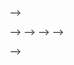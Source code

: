 
<!-- ```{r echo=FALSE, include=FALSE} -->
<!-- # -- housekeeping --------------------------------------------------------------  -->
<!-- rm(list=ls()) -->
<!-- # Libraries -->
<!-- library(foreign) -->
<!-- library(xtable) -->
<!-- library(knitr) -->
<!-- library(DescTools) -->

<!-- # data: Class surveys -->
<!-- dat18 <- read.csv("preparing_data/data/class_survey/lecture_survey_18.csv") -->
<!-- dat19 <- read.csv("preparing_data/data/class_survey/lecture_survey_19.csv") -->
<!-- dat <- read.csv("preparing_data/data/class_survey/lecture_survey_21.csv") -->

<!-- # names(dat) -->
<!-- attach(dat) -->

<!-- # Predefined Cardiff colours -->
<!-- # primary -->
<!-- cardiffred <- rgb(211,55,74, maxColorValue = 255) -->
<!-- cardiffblack <- rgb(35,31,32, maxColorValue = 255) -->
<!-- cardiffgrey <- rgb(47,68,78, maxColorValue = 255) -->
<!-- cardiffgold <- rgb(189,158,94, maxColorValue = 255) -->
<!-- # secondary  -->
<!-- cardiffblue <- rgb(21,44,81, maxColorValue = 255) -->
<!-- cardiffpurple1 <- rgb(29,15,51, maxColorValue = 255) -->
<!-- cardiffpurple2 <- rgb(60,44,89, maxColorValue = 255) -->

<!-- ``` -->

<!-- # Are Different People Different? -->

<!-- Last week, we did a good part of the conceptual heavy lifting for this class. Well done! This week, we will refine the lessons that you have learned.  -->

<!-- ## A Recap from Last Week -->

<!-- Why is inference so useful? The amazing thing about inference is that if you want to learn something about a population---for example their political ideology, how well a certain policy is working or any other characteristic you might want to know---you do not have to collect data on each individual in the population. It is enough to ask several hundred people and then estimate the value that is in the population. -->


<!-- This estimate comes at a price.  -->

<!-- * We *have* to make sure that your sampling from the population is really random. Only if this assumption is fulfilled can we rely on the Central Limit Theorem to do Inference. In practice, this is often easier said then done.  -->
<!-- * We can never be sure about the true value in the population. We have to communicate our uncertainty about our estimate of the population parameter. The 95% confidence interval is really useful for this: Given our assumptions hold, we indeed can make the statement that in 95 out of 100 cases the true population parameter is within these bounds.  -->

<!-- <!-- We said 'several hundred people' above. How many exactly? Your desired level of uncertainty drives everything. --> -->

<!-- <!-- Remember the formula about the 95% confidence interval: --> -->
<!-- <!-- XXX --> -->
<!-- <!-- It contains the standard error -- and this standard error grows with  --> -->
<!-- <!-- XXX here something on sample size --> -->

<!-- <!-- ? Do the 5 Step Video here? Depends on feedback on Tuesday--> -->

<!-- In short: -->

<!-- > The goal of statistical inference is to estimate population parameters and summarize our uncertainty about these estimates. -->



<!-- ## What Are Bivariate Relationships? -->
<!-- We actually talked about bivariate relationships already. Two weeks ago, we wanted to understand the difference between your cohort and the cohort before you. We can think of this data also as a small data set with two variables. One variable encodes the effort that students put into their studies. The other variable would capture information about the cohort of the students. See? It is actually quite natural to think about data not only in the context of one single variable, but actually considering at least two variables at a time.  -->

<!-- When we analyse data, we study the association between variables. A variable is a "characteristic that can vary in value among subjects in a sample or population" [@Agresti2018]. Some typical examples area age, income, gender, education level, race, inequality in a country etc..  -->

<!-- We express association formally as a connection between two variables and can use an arrow for that.  -->

<!-- \[X \rightarrow Y \] -->

<!-- * The variable Y is called the dependent variable, or response variable.  -->
<!-- * The variable X is called the independent variable, or explanatory variable. -->


<!-- For a bivariate analysis, we can measure the values of the variable in question and study "associations" between two or more variables. We first describe this relationship in our sample. We can then of course also do inference and test whether changes in the value of one variable $X$ are associated with changes in the value of the other variable $Y$ in the population at large.  -->

<!-- Interpret their relationship allows to make a statement about whether a change in one variable $X$ is associated with changes of patterns of variable $Y$. -->


<!-- ## Categorical Data  -->
<!-- If we want to measure the association between two variables, we need to distinguish whether we have categorical data or continuous data. Let us begin with a closer look at categorical data.  -->



<!-- ### Describing the Sample -->
<!-- Once we have collected our sample, we want to describe the data that is in the sample. This description is a first valuable step in our analysis of the data. Let us begin with a closer look at categorical data.  -->


<!-- #### A First View  -->

<!-- As long as the number of categories is small enough, we can use a cross tabulation. We can do this either with absolute numbers, or calculate proportions.  -->

<!-- As an example from our own data, we could for example take a look at the relationship between the number of siblings you have and the amount of sleep you are usually getting per night.  -->


<!-- ```{r echo=FALSE} -->
<!-- # table(dat$partydays, dat$sleep) -->
<!-- table.siblings.sleep <- table(dat$siblings, dat$sleep) -->

<!-- table.siblings.sleep.prop <- round(prop.table(table(dat$siblings, dat$sleep), 2), 2) -->

<!-- kable(list(table.siblings.sleep, table.siblings.sleep.prop), -->
<!--       caption = "Cross Tabulating the Number of Siblings with the Hours You Sleep at Night.", -->
<!--       booktabs = TRUE, -->
<!--       valign ='t')  -->


<!-- ``` -->
<!-- Funny enough, there seems to be a clear pattern: The more siblings you have, the less sleep you seem to be getting. We can of course also calculate percentages. If you are eager to understand how siblings affect the amount of sleep, it might make sense to calculate percentages that add up to 100% in each column. You can calculate cross tabulations independent of whether the data is nominal or any kind of ordinal data.  -->


<!-- #### Measures for the Strength of the Association Between Variables  -->

<!-- Measures that express the association between two variables are typically bound between $-1$ and $1$. By convention, they express how strongly related the variables are. You can find an overview in the following table.  -->


<!-- | Association Measure   | Interpretation |  -->
<!-- |:--------------|:------| -->
<!-- | -1            | Perfect Negative  | -->
<!-- | [-0.99, -0.71]| Strong Negative   | -->
<!-- | [-0.7, -0.31] | Moderate Negative | -->
<!-- | [-0.3, -0.01] | Weak Negative  | -->
<!-- | 0             | No Association | -->
<!-- | [0.3, 0.01]   | Weak Positive | -->
<!-- | [0.7, 0.31]   | Moderate Positive | -->
<!-- | [0.99, 0.71]  | Strong Positive | -->
<!-- | 1             | Perfect Positive | -->


<!-- A positive association means that if the variable $X$ grows, then the variable $Y$ grows as well. In contrast, if the association is negative, then a growth in one variable means a reduction in the other.  -->

<!-- For example, drinking beer and being thirsty is a negative relationship: the more beer you drink, the less thirsty you are. However, the relationship between a headache the next day and drinking beer is a positive one: the more beer you drink, the larger the headache the next morning.  -->



<!-- #### Measuring the Strength of the Association Between Variables -->

<!-- Let us begin with nominal variables. As soon as at least one nominal variable is involved in the analysis, we use a measure that is called Cramér's V. It will return the degree of association between variables. Since nominal variables cannot be ordered, the measures of these associations do not offer any insight about the direction of the relationship. It is therefore bound between $[0,1]$. How can you interpret this measure? The closer the measure to $1$, the stronger the association between the two variables; the closer the measure to $0$, the weaker the association between the two variables.  -->

<!-- Let us take a look at an example: Do coffee drinkers have anything to do with how much you love summer? This is how the data looks like. -->

<!-- ```{r echo=FALSE} -->
<!-- # table(dat$partydays, dat$sleep) -->

<!-- table.breakfast.summer.21 <- table(dat$breakfast, dat$summer) -->
<!-- table.breakfast.summer.19 <- table(dat19$breakfast, dat19$summer) -->
<!-- table.breakfast.summer.18 <- table(dat18$breakfast, dat18$summer) -->


<!-- kable(list(table.breakfast.summer.18, table.breakfast.summer.19, table.breakfast.summer.21), -->
<!--       caption = "Cross Tabulating the variables 'What You Drink in the Morning' and 'How Much You Like Summer' for the Cohort in 2018, 2019 and 2021 (from Left to Right).", -->
<!--       booktabs = TRUE, -->
<!--       valign ='t')  -->

<!-- ``` -->

<!-- We can calulate Cramér's V between the preference of the morning drink and the love of summer for all three cohorts now. -->

<!-- * Cohort 2018: `r round(CramerV(dat18$breakfast, dat18$summer), 2)` -->
<!-- * Cohort 2019: `r round(CramerV(dat19$breakfast, dat19$summer), 2)` -->
<!-- * Cohort 2021: `r round(CramerV(dat$breakfast, dat$summer), 2)` -->

<!-- Here, the quick analysis tells us that there is a moderate relationship at play. It is strongest for the cohort in 2018: It looks as if it were driven by summer loving coffee drinkers vs. tea drinkers who seem to prefer other seasons. -->

<!-- Whenever we are measuring the association between two ordinal variables, we want to choose something different. After all, now that the variables can both be ordered, we are able to make a statement about the direction of the association between them. The measure of choice is called *Goodman and Kruskall’s gamma*. Again, we will treat the exact way it works as a black box for this module. Suffice it to say that it ranges from $-1$ to $1$. -->

<!-- We revisit the example on the number of siblings and how much you sleep. This time, we also add data from the other cohorts.  -->

<!-- ```{r echo = FALSE} -->
<!-- table.siblings.sleep.18 <- table(dat18$siblings, dat18$sleep) -->

<!-- # A little recoding for the 2019 data -->
<!-- dat19$siblings <- car::recode(dat19$siblings, "'5 or more'=5") -->

<!-- dat19$sleep <- car::recode(dat19$sleep, -->
<!--   "'5 and less'=5") -->

<!-- table.siblings.sleep.19 <- table(dat19$siblings, dat19$sleep) -->



<!-- kable(list(table.siblings.sleep.18, table.siblings.sleep.19, table.siblings.sleep), -->
<!--       caption = "Tabulating the Number of Siblings with the Hours You Sleep at Night for the Cohort in 2018, 2019 and 2021 (from Left to Right).", -->
<!--       booktabs = TRUE, -->
<!--       valign ='t')  -->

<!-- ``` -->

<!-- Again, we are eager to understand the strength of the relationship. This time, we use *Goodman and Kruskall’s gamma*. -->

<!-- * Cohort 2018: `r round(GoodmanKruskalGamma(dat18$siblings, dat18$sleep), 2)` -->
<!-- * Cohort 2019: `r round(GoodmanKruskalGamma(dat19$siblings, dat19$sleep), 2)` -->
<!-- * Cohort 2021: `r round(GoodmanKruskalGamma(dat$siblings, dat$sleep), 2)` -->


<!-- Overall, the relationship turns out to be negative in all three cases. Interesting! It is weakly negative for the cohort in 2019, moderately negative for the cohort 2018. Your cohort even shows an almost strong negative relationship. Looking at the data from your cohort we can immediately see why: Single childs never sleep less than 8 hours and those with one sibling never less than 7. -->




<!-- ### Estimating the Parameters in the Population -->

<!-- We investigated the strength of the association between variables. Now, let us take a look and study how this plays out in the population. How certain can we be that there is actually a systematical relationship between the variables in the population? For any kind of categorical data---be it ordered or not---we will use statistical test that is called the $\chi ^2$-Test (*Chi-Squared Test*). The way we will use it is very similar to the t-test we met two weeks ago. We first formulate the 0-hypothesis that there is actually no relationship in the data. Then, we take a look at our data. If there were really no relationship in the variables, how likely would it be that we observe the data that we have? -->

<!-- The $\chi ^2$-test is doing the following. The two cross tabulated variables show result in a matrix with counts. The test looks up how many observations it would expect in each cell of the matrix if a sample of our size were collected, given there was no relation between the two variables. It then compares these values with the data we *actually* collected and calculates one single statistic---i.e. one single value---from it. This test statistic has a distribution, the $\chi ^2$ distribution, which means that the test can make a probability statement: Given that the data were random, how likely is it to observe our data? Think of the value for the test statistic as our z-scores from last week. Given a z-score, how likely is it to observe a z-score that is larger on a Normal distribution? -->

<!-- If the data we observe is likely, then we will stick to the 0-hypothesis. If our sample were quite unlikely, we instead refute the 0-hypothesis. We would rather believe in the alternative hypothesis. -->

<!-- Let us implement a $\chi ^2$-test for our data to see the results and also learn how to interpret the results. We begin with the data for 2018. As you can see, the p-value value is at 0.40. Assuming there is no relation in the data, there is an almost 40% probability to observe the data that we do. This is still quite likely which is why we we will stick to the 0-hypothesis: it is quite likely to observe a sample like ours if both variables are not related.  -->


<!-- ```{r warning=FALSE, echo=FALSE} -->
<!-- chisq.test(dat18$siblings, dat18$sleep) -->
<!-- ``` -->


<!-- The data for 2019 looks fairly similar. Now, there is only a 28% probability that we would observe this data if we believe there is no relationship between the variables. However, this is still fairly likely, so again we stick with the 0-hypothesis.  -->

<!-- ```{r warning=FALSE, echo=FALSE} -->
<!-- chisq.test(dat19$siblings, dat19$sleep) -->
<!-- ``` -->

<!-- Lastly, we take a look at your data. Here, we have a p-value of 0.02. The $\chi ^2$-test is telling us that it is really unlikely to observe your data assuming that these two variables are *not* related. We will refute the 0-hypothesis and will go with the alternative hypothesis. The two variables are related---of course in your sample, but also in the larger population of your cohort.  -->


<!-- ```{r warning=FALSE, echo=FALSE} -->
<!-- chisq.test(dat$siblings, dat$sleep) -->
<!-- ``` -->



<!-- Summing up, how do we interpret the results from both tests, the Goodman Kruskall gamma and the $\chi^2$-test? Remember that the first test was about the substantive relationship between the variables *in your sample*. We then tested with the $\chi^2$-test whether we believe that the relationship also exists *in the respective cohort at large*.  t -->

<!-- We are observing a negatively relationship---with differently strong relationships---for all three data sets. The second test on statistical significance now offers insights about the population behind it. We want to know whether the data that we are observing in the sample is also likely to occur in the population. We have seen that for the two cohorts in 2018 and 2019, it is still quite likely to observe the data even if the two variables are not related. But the statistical signal was not clear enough to really believe that it would also happen in the larger population.  -->

<!-- The case is different for the 2021 cohort. Again we find a negative relation in the sample, but in addition the signal is so clear that we also believe that this relation should exist in the overall cohort. We refute the null hypothesis, and rather believe in the alternative hypothesis: There is a negative relationship between the two variables in the overall cohort. And the most likely strength is the one we calculate---which is the one we will ultimately believe in. -->

<!-- Let us sum up results in a table -->

<!-- | Which Cohort | Relation Between Variables in Sample | Relation Between Variables in Population (Cohort) |  -->
<!-- |:----|:------:|:------:| -->
<!-- 2018 Data | Negative | None | -->
<!-- 2019 Data | Negative | None | -->
<!-- 2021 Data | Negative | Negative | -->








<!-- ## Continuous Data  -->
<!-- You have learned how to do this kind of analysis for discrete data. Now let us have fun with continuous data. Again, we first take a closer look at how to describe the strength of the association between two variables. We will then proceed to understand what we can do to see whether this relationship also exists in the population at large.  -->

<!-- ### Describe  -->
<!-- Again, we will distinguish between two different cases. What can you do when you have continuous data in one variable and discrete data in the other? We actually already did this kind of analysis, but now we can understand how this all fits together in a more systematic way.  -->

<!-- You will end up with as many continuous variables as you have in your discrete variable. To compare the continuous data for these different groups you simply report a typical value for each group. You could pick the median or the mean---it is up to you. Here is an example from your data:  -->



<!-- ```{r echo=FALSE} -->
<!-- commute.men <- mean(dat$commute[dat$gender=='Male']) -->
<!-- commute.women <- mean(dat$commute[dat$gender=='Female']) -->
<!-- ``` -->

<!-- How long is your commute to university? It turns out, it takes the men in the class on average `r commute.men` mins. The women, however, take `r commute.women` mins. This looks like quite a substantive difference. -->



<!-- To measure the association between two continuous variables we will correlate them. Ultimately we want to tell how much two variables are jointly different from their respective means. Imagine you have a subject in your data with two data entries. You observe that the person is an outlier on one variable $X$. Is this person also an outlier on the other variable $Y$ you recorded about her? If so, our measure should be high. We will get to our measure, the Pearson correlation coefficient $r$, in two steps. -->

<!-- The first thing we have to calculate is the *covariance*. To what extent do two variables co-vary? The covariance is the statistical summary of the linear association between two interval variables. It measures the variation shared by values in two variables $X$ and $Y$. -->

<!-- \[ cov_{XY} = \frac{\sum(y_i - \bar{y})(x_i - \bar{x})}{n-1} \] -->

<!-- This clearly reminds you of the variance we calculated in week 2, right? It is basically the same formula, but this time, instead of squaring the product terms, we are taking the product of each the difference from the mean of variable in the numerator. But we cannot compare the covariance to other variables, since it depends on the scale of each specific variable. Ideally we could standardise it to measure on a common scale. To do so we divide the *covariance* with the standard deviations to get to the *correlation*. -->

<!-- \[ r = \frac{\text{covariance of x and y}}{\text{(standard deviation of x)(standard deviation of y)}}\] -->

<!-- The maths looks a bit scary---but only at first sight. You have seen all necessary building blocks already. We are just sticking them together here.  -->

<!-- \[ 	r = \frac{cov_{XY}}{s_x s_y} = \frac{\frac{\sum(y_i - \bar{y})(x_i - \bar{x})}{n-1}}{\sqrt{\frac{\sum (y_i-\bar{y})^2}{n-1}*\frac{\sum (x_i-\bar{x})^2}{n-1}}} \] -->

<!-- The resulting Pearson's r measures the strength of the association between two variables still between [-1, 1]. In \@ref(fig:correlation) you can see how it would look like for the ideal cases: on the left r = -1, in the middle r = 0 and on the right r = 1. -->


<!-- ```{r correlation, fig.show="hold", out.width="33%", fig.align="center", fig.cap="Values for Pearson's r.", echo=FALSE} -->
<!-- par(mar = c(2,2,1,1)) -->
<!-- a <- runif(50, 0,30) -->
<!-- b <- 2 + a -->
<!-- plot(a, b  -->
<!-- 		, xlim = c(0, 40), ylim = c(0, 40) -->
<!-- 		, xlab = "", ylab = "" -->
<!-- 		, pch = 16, cex = 2, las = 1 -->
<!-- 		, col = cardiffblue, -->
<!-- 		main = paste0('r = ', round(cor(a, b), 2)) -->
<!-- 		) -->
<!-- abline(2, 1, col =  cardiffred, lwd = 1.5) -->

<!-- par(mar = c(2,2,1,1)) -->
<!-- a <- runif(40, 0,40) -->
<!-- b <- runif(40, 0,40) -->
<!-- c <- rep(10, 40) -->
<!-- plot(a, c, -->
<!-- 		xlim = c(0, 40), ylim = c(0, 40), -->
<!-- 		xlab = "", ylab = "", las = 1, -->
<!-- 		pch = 16, cex = 2, -->
<!-- 		col = cardiffblue, -->
<!-- 		main = 'r = 0') -->
<!-- abline(h=10, col =  cardiffred, lwd = 1.5) -->

<!-- par(mar = c(2,2,1,1)) -->
<!-- a <- runif(50, 0,30) -->
<!-- b <- 45 - a -->
<!-- plot(a, b  -->
<!-- 		, xlim = c(0, 40), ylim = c(0, 40) -->
<!-- 		, xlab = "", ylab = "", las = 1 -->
<!-- 		, pch = 16, cex = 2 -->
<!-- 		, col = cardiffblue, -->
<!-- 		main = paste0('r = ', round(cor(a, b), 2)) -->
<!-- 		) -->
<!-- abline(45, -1, col =  cardiffred, lwd = 1.5) -->


<!-- ``` -->

<!-- A quick example where we calculate Pearson's correlation coefficient for data from our survey.  -->



<!-- ```{r fig.show="hold", out.width="50%", fig.align="center", fig.cap="Values for Pearson's r Using Our Survey.", echo=FALSE} -->
<!-- par(mar = c(5,5,1,1)) -->
<!-- plot(dat$studyideal, dat$studyperweek,  las = 1, -->
<!-- 		ylab = "Studying Per Week \n Real Effort (in h)", xlab = "Studying Per Week \n Ideal Effort (in h)", -->
<!-- 		pch = 16, cex = 2, -->
<!-- 		col = cardiffblue) -->

<!-- text(10, 19, lab = paste0('r = ',  -->
<!--      round(cor(dat$studyideal, dat$studyperweek), 2)), cex = 2) -->

<!-- plot(dat$studyideal, dat$commute, las = 1, -->
<!-- 		xlab = "Studying Per Week \n Ideal Effort (in h)", ylab = "Commute (in min)", -->
<!-- 		pch = 16, cex = 2, -->
<!-- 		col = cardiffblue) -->

<!-- text(10, 47, lab = paste0('r = ',  -->
<!--      round(cor(dat$studyideal, dat$commute), 2)), cex = 2) -->

<!-- ``` -->

<!-- It does make sense that the two study variables are 'connected'. But what is the exact mechanism that connects them? Well that depends on the theory why they are connected. The most convincing story to tell is that there is probably a general attitude towards university studies. It affects the effort for your studies and also drives the effort you think you should be putting into your secondary education.  -->
<!-- Note that the correlation between the two variables does not provide you an answer for the reason *why* an association between variables exists. It is the task of your theory to tell a convincing story. As such, correlation between variables does not *proof* of the validity of any causal claim. But it is an observable implication of a theory and therefore a good hint that your reasoning is correct.  -->


<!-- ```{r corrcaus, out.width=450, fig.align="center", fig.cap="Source: https://xkcd.com/552/", echo=FALSE} -->
<!-- # This works in the browser but not in the R Markdown Viewer. -->
<!-- knitr::include_graphics("./figures/w6correlation.png") -->
<!-- ``` -->

<!-- ### Measures About the Population -->

<!-- Last bit for today. We measured the association between continuous variables and other continuous or categorical variables in the *sample*. But we still want to make statements about their relationship in the *population*. Is the evidence that we are observing in our sample strong enough to be able to make a claim about what is going on in the general population?  -->

<!-- Let us first take a look at a combination of categorical variables and continuous data. We already covered this test two weeks ago when we spoke about t-tests. Let us use it to analyse whether it is likely that there is a difference in the time it takes to commute between men and women---not only between you in this module, *but in your cohort overall*. This is what the t-test is telling us.  -->

<!-- ```{r echo=FALSE} -->
<!-- t.test(dat$commute ~ dat$gender) -->
<!-- ``` -->
<!-- To interpret the results from this test, I will do a quick video this time.  -->


<!-- ```{r, eval=knitr::is_html_output(excludes = "epub"), results = 'asis', echo = F} -->
<!-- cat( -->
<!-- '<iframe width="560" height="315" src="https://www.youtube.com/embed/tGtQ42-jinc" frameborder="0" allow="accelerometer; autoplay; clipboard-write; encrypted-media; gyroscope; picture-in-picture" allowfullscreen></iframe>' -->
<!-- ) -->
<!-- ``` -->


<!-- We also studied the relationship between continuous variables. First between the two study variables. In addition, we also took a look at the study variable and the commute variable. This time, the statistical test is the *correlation test*. Without going into detail, its interpretation is very similar to what we have seen in the t-test. Again, take a quick look at the video to see how to interpret these results.   -->

<!-- ```{r echo=FALSE} -->
<!-- cor.test(dat$studyperweek, dat$studyideal) -->
<!-- cor.test(dat$studyideal, dat$commute) -->

<!-- ``` -->



<!-- ```{r, eval=knitr::is_html_output(excludes = "epub"), results = 'asis', echo = F} -->
<!-- cat( -->
<!-- '<iframe width="560" height="315" src="https://www.youtube.com/embed/naRzTkhS1Y0" frameborder="0" allow="accelerometer; autoplay; clipboard-write; encrypted-media; gyroscope; picture-in-picture" allowfullscreen></iframe>' -->
<!-- ) -->
<!-- ``` -->





<!-- ## Code  -->

<!-- This week is again very light on code. R is a statistical software, so all the things that you have been learning today are really straightforward. All R code is in the verbatim font and lightly shaded like so: `This is R code` -->


<!-- | Combination of Variables                    |  Describing Association in Sample                         | Testing for Association in Population | -->
<!-- | :------------                           | :----------------                                        | :---------------- | -->
<!-- | At least 1 nominal variable                 | Cramér's V                                     | $\chi^2$- test| -->
<!-- |                                             |  `CramerV(var1, var2)`                         | `chisq.test(var1, var2)` | -->
<!-- | 2 ordinal variables                         | Goodman Kruskal's Gamma                        | $\chi^2$-test| -->
<!-- |                                             | `GoodmanKruskalGamma(var1, var2)`              | `chisq.test(var1, var2)` | -->
<!-- | 1 categorical and 1 continuous variable     | Difference in Means                            | t-Test:        | -->
<!-- |                                            | `mean(group1) - mean(group2)`                  | `t.test(continuousvar ~ categoricalvar)`| -->
<!-- | 2 continuous variables                      | Pearson's r                                    | Correlation Test | -->
<!-- |                                             | `cor(var1, var2)`                              | `cor.test(var1, var2)`| -->

<!-- ## Reading for This Week -->
<!-- The reading for this week is chapter 10 in @Fogarty2019. -->